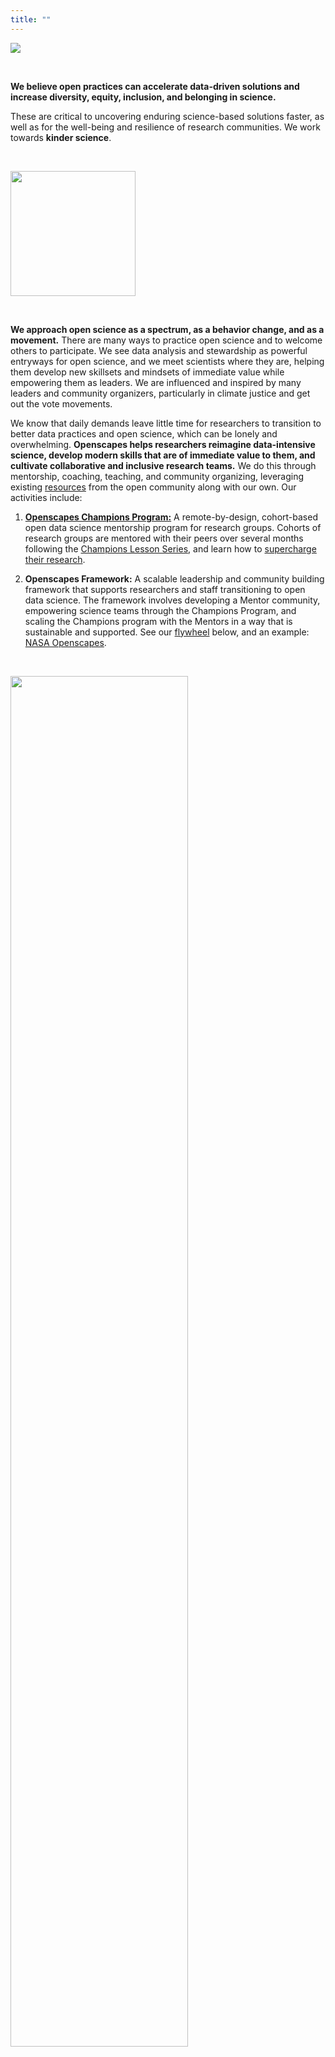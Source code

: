 ```yaml
---
title: ""
---
```


::: column-screen
![](images/banner_imgs/text_banners/our_approach_banner.png)

<br>

::: white-div
::: {.medium-body-text .bold700 .center-text}
**We believe open practices can accelerate data-driven solutions and increase diversity, equity, inclusion, and belonging in science.**
:::

::: center-text
These are critical to uncovering enduring science-based solutions faster, as well as for the well-being and resilience of research communities. We work towards **kinder science**.
:::

<br>

![](images/logo/openscapes_hex_design_final_correct_dimensions.png){fig-align="center" width="200"}

<br>

**We approach open science as a spectrum, as a behavior change, and as a movement.** There are many ways to practice open science and to welcome others to participate. We see data analysis and stewardship as powerful entryways for open science, and we meet scientists where they are, helping them develop new skillsets and mindsets of immediate value while empowering them as leaders. We are influenced and inspired by many leaders and community organizers, particularly in climate justice and get out the vote movements.

We know that daily demands leave little time for researchers to transition to better data practices and open science, which can be lonely and overwhelming. **Openscapes helps researchers reimagine data-intensive science, develop modern skills that are of immediate value to them, and cultivate collaborative and inclusive research teams.** We do this through mentorship, coaching, teaching, and community organizing, leveraging existing [resources](resources.qmd) from the open community along with our own. Our activities include:

1.  [**Openscapes Champions Program:**](champions_program.qmd) A remote-by-design, cohort-based open data science mentorship program for research groups. Cohorts of research groups are mentored with their peers over several months following the [Champions Lesson Series](https://openscapes.github.io/series), and learn how to [supercharge their research](https://www.nature.com/articles/d41586-019-03335-4).

2.  **Openscapes Framework:** A scalable leadership and community building framework that supports researchers and staff transitioning to open data science. The framework involves developing a Mentor community, empowering science teams through the Champions Program, and scaling the Champions program with the Mentors in a way that is sustainable and supported. See our [flywheel](https://www.jimcollins.com/concepts/the-flywheel.html) below, and an example: [NASA Openscapes](https://nasa-openscapes.github.io/).

<br>

![](images/diagrams/openscapes-flywheel-vpub.png){fig-align="center" width="75%"}

<br>

::: {.caption-text .center-text}
*Openscapes Flywheel (Robinson & Lowndes 2022; preprint). The Flywheel concept was developed by Jim Collins in the book Good to Great. No matter how dramatic the end result, good-to-great transformations never happen in one fell swoop. Rather, the process resembles relentlessly pushing a giant, heavy flywheel, turn upon turn, building momentum until a point of breakthrough, and beyond.*
:::

<br>

We share our most current thinking and showcase community efforts through talks and publications on our [media page](media.qmd). Some recent highlights include:

-   [Better Science for Future Us](https://docs.google.com/presentation/d/1HGw4P095-lblHiGQHXYidHiVysjrPxuojxTxKtE13vk/edit) --- Lowndes & Robinson 2021, invited plenary at the inaugural Society for Open, Reliable, and Transparent Ecology and Evolutionary Biology (SORTEE) conference
-   [How to empower researchers with open science through meeting analytical needs and supporting people](https://docs.google.com/presentation/d/1AmnPV8eLQl9_0EuHQAqp7xBMHcUlcFkM30509BwJkMA/edit#slide=id.p) --- Lowndes 2020, invited talk at the National Academies of Sciences, Engineering, and Medicine (NASEM) Roundtable
-   [Entryways to open data science and the power of welcome](https://docs.google.com/presentation/d/1DjrMaEOw1F7zAIEXq3ZjiiyaqVAjydLyYww7huGfch8/edit?usp=sharing) --- Lowndes 2020, invited plenary at the Earth Science Information Partners Conference
-   [Putting data to work](https://zenodo.org/record/4315009#.X_-P9OB7nOQ) --- Robinson 2020, invited Leptoukh Lecture at the American Geophysical Union Conference
-   [Open software means kinder science](https://blogs.scientificamerican.com/observations/open-software-means-kinder-science/) --- Lowndes 2019, Scientific American



::: {.orange-bg }
::: {.medium-body-text .center-text}
{{< fa book-open title="An open book" >}} Check out our open educational resources!
:::
::: {.center-text}
Creating the [**Openscapes Approach Guide**](https://openscapes.github.io/approach-guide/) is an attempt to codify our approach so that we can onboard others to the team. Aligned with our values for kinder, open science, we are developing it openly and designing it so that others can also use the Openscapes Approach on their own too.
:::
:::

## OUR THEORY OF CHANGE

Our theory of change is that by engaging, empowering, and amplifying researchers with open habits and mindsets for data-intensive science, they become leaders in the open science movement and have more enduring scientific impact while also creating a kinder, more inclusive scientific culture.

We are iterating [our theory of change](https://docs.google.com/spreadsheets/d/e/2PACX-1vRsku45HW-vQCPaVARXIo7a18KHdYxwn_0vk2QdNP5RZ7kUxNyqD466NYiagxZtyqoabXAilK32U5yx/pubhtml?gid=365554279&single=true) as we learn, and have also summarized it with this illustration:

![](images/diagrams/horst_pew_tools_practice_mindset.jpg){fig-align="center" width="50%"}

<br>

::: {.caption-text .center-text}
*Openscapes Theory of Change: As teams tackle research questions (blue), their approaches (grey) can be accelerated through open data science practices (green), which are underpinned by existing open source tools (orange). Art by [Allison Horst](https://twitter.com/allison_horst).*
:::

In mentoring research teams, we are interested in evaluating and understanding which open data science tools are adopted, who participates, and how questions and mindsets shift. Our hypothesis is that adoption of open data science tools will lead to robust, data-driven outcomes; that participation in open data science practices will lead to deeper inclusion and belonging; and that shifting mindsets and questions asked will lead to enduring partnerships and expanded questions. We define open data science as the tools and practices enabling reproducible, transparent, and inclusive data-driven research.

::: orange-bg
**A Theory of Change (TOC)** is a way to think through and communicate the goals of a project to help track progress when it's not possible to use more traditional metrics (i.e. revenue). The purpose is to articulate the overall aim/long-term impact, and the outcomes expected through the activities you do. Outcomes must be measurable (through appropriate indicators) so you can use the TOC to track progress.

Our Theory of Change is stylized after [Mozilla's AI TOC](https://wiki.mozilla.org/images/f/f9/MoFo_AI_Theory_of_Change_%28ToC%29_%E2%80%93_Landscape_Design.jpg). This is a useful resource for creating your own from [project-oracle](https://project-oracle.com/uploads/files/2.2_Project_Oracle_-_Theory_of_Change_guidance_-_June_2014.pdf) (recommended by Mozilla).
:::
:::
:::
